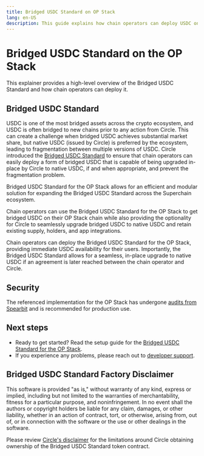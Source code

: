 ```yaml
---
title: Bridged USDC Standard on OP Stack
lang: en-US
description: This guide explains how chain operators can deploy USDC on their OP Stack chain.
---
```



# Bridged USDC Standard on the OP Stack

This explainer provides a high-level overview of the Bridged USDC Standard and how chain operators can deploy it.

## Bridged USDC Standard

USDC is one of the most bridged assets across the crypto ecosystem, and USDC is often bridged to new chains prior to any action from Circle. This can create a challenge when bridged USDC achieves substantial market share, but native USDC (issued by Circle) is preferred by the ecosystem, leading to fragmentation between multiple versions of USDC. Circle introduced the [Bridged USDC Standard](https://www.circle.com/en/bridged-usdc) to ensure that chain operators can easily deploy a form of bridged USDC that is capable of being upgraded in-place by Circle to native USDC, if and when appropriate, and prevent the fragmentation problem.

Bridged USDC Standard for the OP Stack allows for an efficient and modular solution for expanding the Bridged USDC Standard across the Superchain ecosystem. 

Chain operators can use the Bridged USDC Standard for the OP Stack to get bridged USDC on their OP Stack chain while also providing the optionality for Circle to seamlessly upgrade bridged USDC to native USDC and retain existing supply, holders, and app integrations. 


<Callout type="info">
  Chain operators can deploy the Bridged USDC Standard for the OP Stack, providing immediate USDC availability for their users.
  Importantly, the Bridged USDC Standard allows for a seamless, in-place upgrade to native USDC if an agreement is later reached between the chain operator and Circle.
</Callout>

## Security 

The referenced implementation for the OP Stack has undergone [audits from Spearbit](https://github.com/defi-wonderland/opUSDC/blob/main/audits/spearbit.pdf) and is recommended for production use.

## Next steps

*   Ready to get started? Read the setup guide for the [Bridged USDC Standard for the OP Stack](https://github.com/defi-wonderland/opUSDC#setup).
*   If you experience any problems, please reach out to [developer support](https://github.com/ethereum-optimism/developers/discussions).

## Bridged USDC Standard Factory Disclaimer

This software is provided "as is," without warranty of any kind, express or implied, including but not limited to the warranties of merchantability, fitness for a particular purpose, and noninfringement. In no event shall the authors or copyright holders be liable for any claim, damages, or other liability, whether in an action of contract, tort, or otherwise, arising from, out of, or in connection with the software or the use or other dealings in the software.

Please review [Circle's disclaimer](https://github.com/circlefin/stablecoin-evm/blob/master/doc/bridged_USDC_standard.md#for-more-information) for the limitations around Circle obtaining ownership of the Bridged USDC Standard token contract.
